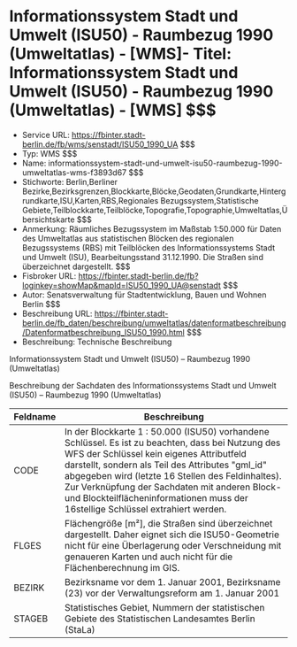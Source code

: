 # Informationssystem Stadt und Umwelt (ISU50) - Raumbezug 1990 (Umweltatlas) - [WMS]- Titel: Informationssystem Stadt und Umwelt (ISU50) - Raumbezug 1990 (Umweltatlas) - [WMS] $$$
- Service URL: https://fbinter.stadt-berlin.de/fb/wms/senstadt/ISU50_1990_UA $$$
- Typ: WMS $$$
- Name: informationssystem-stadt-und-umwelt-isu50-raumbezug-1990-umweltatlas-wms-f3893d67 $$$
- Stichworte: Berlin,Berliner  Bezirke,Bezirksgrenzen,Blockkarte,Blöcke,Geodaten,Grundkarte,Hintergrundkarte,ISU,Karten,RBS,Regionales Bezugssystem,Statistische Gebiete,Teilblockkarte,Teilblöcke,Topografie,Topographie,Umweltatlas,Übersichtskarte $$$
- Anmerkung: Räumliches Bezugssystem im Maßstab 1:50.000 für Daten des Umweltatlas aus statistischen Blöcken des regionalen Bezugssystems (RBS) mit Teilblöcken des Informationssystems Stadt und Umwelt (ISU), Bearbeitungsstand 31.12.1990. Die Straßen sind überzeichnet dargestellt. $$$
- Fisbroker URL: https://fbinter.stadt-berlin.de/fb?loginkey=showMap&mapId=ISU50_1990_UA@senstadt $$$
- Autor: Senatsverwaltung für Stadtentwicklung, Bauen und Wohnen Berlin $$$
- Beschreibung URL: https://fbinter.stadt-berlin.de/fb_daten/beschreibung/umweltatlas/datenformatbeschreibung/Datenformatbeschreibung_ISU50_1990.html $$$
- Beschreibung: Technische Beschreibung 

Informationssystem Stadt und Umwelt (ISU50) – Raumbezug 1990 (Umweltatlas)

Beschreibung der Sachdaten des Informationssystems Stadt und Umwelt (ISU50) – Raumbezug 1990 (Umweltatlas)

| Feldname | Beschreibung                                                                                                                                                                                                                                                                                                                                                                                  |
| -------- | --------------------------------------------------------------------------------------------------------------------------------------------------------------------------------------------------------------------------------------------------------------------------------------------------------------------------------------------------------------------------------------------- |
| CODE     | In der Blockkarte 1 : 50.000 (ISU50) vorhandene Schlüssel. Es ist zu beachten, dass bei Nutzung des WFS der Schlüssel kein eigenes Attributfeld darstellt, sondern als Teil des Attributes "gml\_id" abgegeben wird (letzte 16 Stellen des Feldinhaltes). Zur Verknüpfung der Sachdaten mit anderen Block- und Blockteilflächeninformationen muss der 16stellige Schlüssel extrahiert werden. |
| FLGES    | Flächengröße \[m²\], die Straßen sind überzeichnet dargestellt. Daher eignet sich die ISU50-Geometrie nicht für eine Überlagerung oder Verschneidung mit genaueren Karten und auch nicht für die Flächenberechnung im GIS.                                                                                                                                                                    |
| BEZIRK   | Bezirksname vor dem 1\. Januar 2001, Bezirksname (23) vor der Verwaltungsreform am 1\. Januar 2001                                                                                                                                                                                                                                                                                            |
| STAGEB   | Statistisches Gebiet, Nummern der statistischen Gebiete des Statistischen Landesamtes Berlin (StaLa)                                                                                                                                                                                                                                                                                          | $$$
